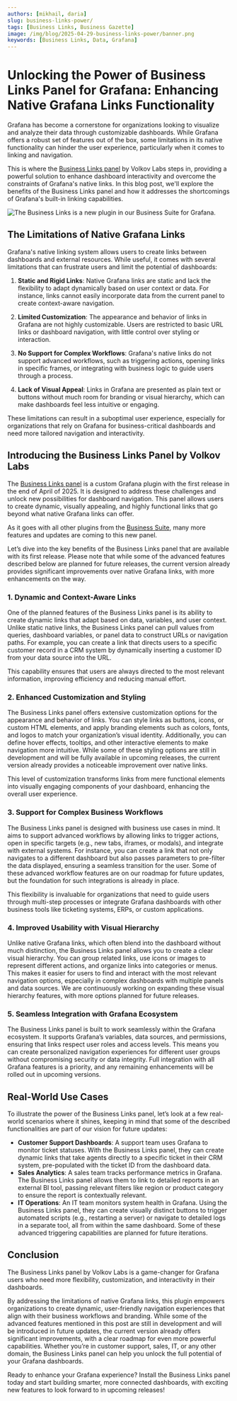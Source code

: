 ```yaml
---
authors: [mikhail, daria]
slug: business-links-power/
tags: [Business Links, Business Gazette]
image: /img/blog/2025-04-29-business-links-power/banner.png
keywords: [Business Links, Data, Grafana]
---
```



# Unlocking the Power of Business Links Panel for Grafana: Enhancing Native Grafana Links Functionality

Grafana has become a cornerstone for organizations looking to visualize and analyze their data through customizable dashboards. While Grafana offers a robust set of features out of the box, some limitations in its native functionality can hinder the user experience, particularly when it comes to linking and navigation.

This is where the [Business Links panel](/plugins/business-links/) by Volkov Labs steps in, providing a powerful solution to enhance dashboard interactivity and overcome the constraints of Grafana's native links. In this blog post, we'll explore the benefits of the Business Links panel and how it addresses the shortcomings of Grafana's built-in linking capabilities.

<Image
  title="The Business Links is a new plugin in our Business Suite for Grafana."
  src="/img/blog/2025-04-29-business-links-power/new-links.gif"
/>

## The Limitations of Native Grafana Links

Grafana's native linking system allows users to create links between dashboards and external resources. While useful, it comes with several limitations that can frustrate users and limit the potential of dashboards:

1. **Static and Rigid Links**: Native Grafana links are static and lack the flexibility to adapt dynamically based on user context or data. For instance, links cannot easily incorporate data from the current panel to create context-aware navigation.

2. **Limited Customization**: The appearance and behavior of links in Grafana are not highly customizable. Users are restricted to basic URL links or dashboard navigation, with little control over styling or interaction.

3. **No Support for Complex Workflows**: Grafana's native links do not support advanced workflows, such as triggering actions, opening links in specific frames, or integrating with business logic to guide users through a process.

4. **Lack of Visual Appeal**: Links in Grafana are presented as plain text or buttons without much room for branding or visual hierarchy, which can make dashboards feel less intuitive or engaging.

These limitations can result in a suboptimal user experience, especially for organizations that rely on Grafana for business-critical dashboards and need more tailored navigation and interactivity.

## Introducing the Business Links Panel by Volkov Labs

The [Business Links panel](/plugins/business-links/) is a custom Grafana plugin with the first release in the end of April of 2025. It is designed to address these challenges and unlock new possibilities for dashboard navigation. This panel allows users to create dynamic, visually appealing, and highly functional links that go beyond what native Grafana links can offer.

As it goes with all other plugins from the [Business Suite](/plugins/), many more features and updates are coming to this new panel.

Let’s dive into the key benefits of the Business Links panel that are available with its first release. Please note that while some of the advanced features described below are planned for future releases, the current version already provides significant improvements over native Grafana links, with more enhancements on the way.

### 1. Dynamic and Context-Aware Links

One of the planned features of the Business Links panel is its ability to create dynamic links that adapt based on data, variables, and user context. Unlike static native links, the Business Links panel can pull values from queries, dashboard variables, or panel data to construct URLs or navigation paths. For example, you can create a link that directs users to a specific customer record in a CRM system by dynamically inserting a customer ID from your data source into the URL.

This capability ensures that users are always directed to the most relevant information, improving efficiency and reducing manual effort.

### 2. Enhanced Customization and Styling

The Business Links panel offers extensive customization options for the appearance and behavior of links. You can style links as buttons, icons, or custom HTML elements, and apply branding elements such as colors, fonts, and logos to match your organization’s visual identity. Additionally, you can define hover effects, tooltips, and other interactive elements to make navigation more intuitive. While some of these styling options are still in development and will be fully available in upcoming releases, the current version already provides a noticeable improvement over native links.

This level of customization transforms links from mere functional elements into visually engaging components of your dashboard, enhancing the overall user experience.

### 3. Support for Complex Business Workflows

The Business Links panel is designed with business use cases in mind. It aims to support advanced workflows by allowing links to trigger actions, open in specific targets (e.g., new tabs, iframes, or modals), and integrate with external systems. For instance, you can create a link that not only navigates to a different dashboard but also passes parameters to pre-filter the data displayed, ensuring a seamless transition for the user. Some of these advanced workflow features are on our roadmap for future updates, but the foundation for such integrations is already in place.

This flexibility is invaluable for organizations that need to guide users through multi-step processes or integrate Grafana dashboards with other business tools like ticketing systems, ERPs, or custom applications.

### 4. Improved Usability with Visual Hierarchy

Unlike native Grafana links, which often blend into the dashboard without much distinction, the Business Links panel allows you to create a clear visual hierarchy. You can group related links, use icons or images to represent different actions, and organize links into categories or menus. This makes it easier for users to find and interact with the most relevant navigation options, especially in complex dashboards with multiple panels and data sources. We are continuously working on expanding these visual hierarchy features, with more options planned for future releases.

### 5. Seamless Integration with Grafana Ecosystem

The Business Links panel is built to work seamlessly within the Grafana ecosystem. It supports Grafana’s variables, data sources, and permissions, ensuring that links respect user roles and access levels. This means you can create personalized navigation experiences for different user groups without compromising security or data integrity. Full integration with all Grafana features is a priority, and any remaining enhancements will be rolled out in upcoming versions.

## Real-World Use Cases

To illustrate the power of the Business Links panel, let’s look at a few real-world scenarios where it shines, keeping in mind that some of the described functionalities are part of our vision for future updates:

- **Customer Support Dashboards**: A support team uses Grafana to monitor ticket statuses. With the Business Links panel, they can create dynamic links that take agents directly to a specific ticket in their CRM system, pre-populated with the ticket ID from the dashboard data.
- **Sales Analytics**: A sales team tracks performance metrics in Grafana. The Business Links panel allows them to link to detailed reports in an external BI tool, passing relevant filters like region or product category to ensure the report is contextually relevant.
- **IT Operations**: An IT team monitors system health in Grafana. Using the Business Links panel, they can create visually distinct buttons to trigger automated scripts (e.g., restarting a server) or navigate to detailed logs in a separate tool, all from within the same dashboard. Some of these advanced triggering capabilities are planned for future iterations.

<GettingStarted />

## Conclusion

The Business Links panel by Volkov Labs is a game-changer for Grafana users who need more flexibility, customization, and interactivity in their dashboards.

By addressing the limitations of native Grafana links, this plugin empowers organizations to create dynamic, user-friendly navigation experiences that align with their business workflows and branding. While some of the advanced features mentioned in this post are still in development and will be introduced in future updates, the current version already offers significant improvements, with a clear roadmap for even more powerful capabilities. Whether you’re in customer support, sales, IT, or any other domain, the Business Links panel can help you unlock the full potential of your Grafana dashboards.

Ready to enhance your Grafana experience? Install the Business Links panel today and start building smarter, more connected dashboards, with exciting new features to look forward to in upcoming releases!

<Feedback />
